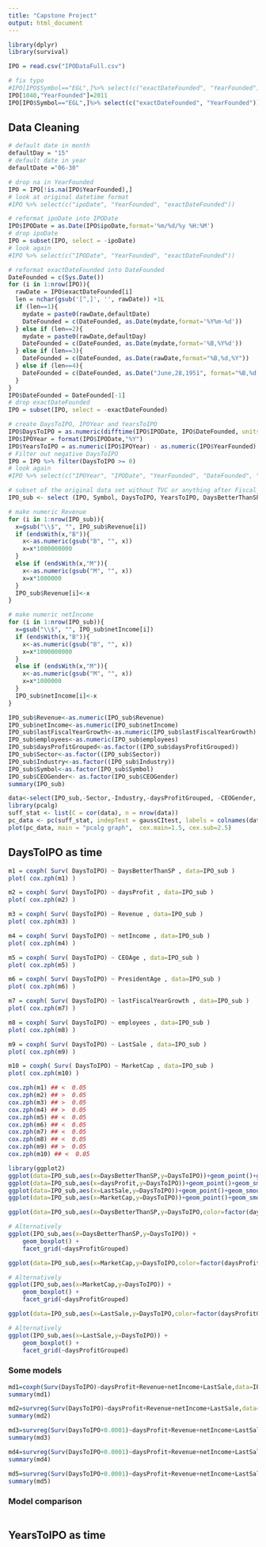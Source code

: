 ---
title: "Capstone Project"
output: html_document
---

```{r, message=FALSE, warning=FALSE}
library(dplyr)
library(survival)
```

```{r}
IPO = read.csv("IPODataFull.csv")
```

```{r}
# fix typo
#IPO[IPO$Symbol=="EGL",]%>% select(c("exactDateFounded", "YearFounded"))
IPO[1040,"YearFounded"]=2011
IPO[IPO$Symbol=="EGL",]%>% select(c("exactDateFounded", "YearFounded"))
```


## Data Cleaning

```{r}
# default date in month
defaultDay = "15"
# default date in year
defaultDate ="06-30"
```

```{r,results='hide'}
# drop na in YearFounded
IPO = IPO[!is.na(IPO$YearFounded),]
# look at original datetime format
#IPO %>% select(c("ipoDate", "YearFounded", "exactDateFounded"))
```

```{r,results='hide'}
# reformat ipoDate into IPODate
IPO$IPODate = as.Date(IPO$ipoDate,format='%m/%d/%y %H:%M')
# drop ipoDate
IPO = subset(IPO, select = -ipoDate)
# look again
#IPO %>% select(c("IPODate", "YearFounded", "exactDateFounded"))
```

```{r}
# reformat exactDateFounded into DateFounded
DateFounded = c(Sys.Date())
for (i in 1:nrow(IPO)){
  rawDate = IPO$exactDateFounded[i]
  len = nchar(gsub('[^,]', '', rawDate)) +1L
  if (len==1){
    mydate = paste0(rawDate,defaultDate)
    DateFounded = c(DateFounded, as.Date(mydate,format='%Y%m-%d'))
  } else if (len==2){
    mydate = paste0(rawDate,defaultDay)
    DateFounded = c(DateFounded, as.Date(mydate,format='%B,%Y%d'))
  } else if (len==3){
    DateFounded = c(DateFounded, as.Date(rawDate,format="%B,%d,%Y"))
  } else if (len==4){
    DateFounded = c(DateFounded, as.Date("June,28,1951", format="%B,%d,%Y")) # I looked at this exception
  }
}
IPO$DateFounded = DateFounded[-1]
# drop exactDateFounded
IPO = subset(IPO, select = -exactDateFounded)
```

```{r}
# create DaysToIPO, IPOYear and YearsToIPO
IPO$DaysToIPO = as.numeric(difftime(IPO$IPODate, IPO$DateFounded, units = "days"))
IPO$IPOYear = format(IPO$IPODate,"%Y")
IPO$YearsToIPO = as.numeric(IPO$IPOYear) - as.numeric(IPO$YearFounded)
# Filter out negative DaysToIPO
IPO = IPO %>% filter(DaysToIPO >= 0)
# look again
#IPO %>% select(c("IPOYear", "IPODate", "YearFounded", "DateFounded", "DaysToIPO", "YearsToIPO"))
```

```{r}
# subset of the original data set without TVC or anything after Fiscal_year
IPO_sub <- select (IPO, Symbol, DaysToIPO, YearsToIPO, DaysBetterThanSP, daysProfit, daysProfitGrouped, LastSale, MarketCap, Sector, Industry, CEOTakeOver, CEOAge, CEOGender, PresidentAge, Revenue, netIncome, lastFiscalYearGrowth, employees)
```


```{r}
# make numeric Revenue
for (i in 1:nrow(IPO_sub)){
  x=gsub("\\$", "", IPO_sub$Revenue[i])
  if (endsWith(x,"B")){
    x<-as.numeric(gsub("B", "", x))
    x=x*1000000000
  }
  else if (endsWith(x,"M")){
    x<-as.numeric(gsub("M", "", x))
    x=x*1000000
  }
  IPO_sub$Revenue[i]<-x
}

# make numeric netIncome
for (i in 1:nrow(IPO_sub)){
  x=gsub("\\$", "", IPO_sub$netIncome[i])
  if (endsWith(x,"B")){
    x<-as.numeric(gsub("B", "", x))
    x=x*1000000000
  }
  else if (endsWith(x,"M")){
    x<-as.numeric(gsub("M", "", x))
    x=x*1000000
  }
  IPO_sub$netIncome[i]<-x
}
```

```{r,message=FALSE, warning=FALSE}
IPO_sub$Revenue<-as.numeric(IPO_sub$Revenue)
IPO_sub$netIncome<-as.numeric(IPO_sub$netIncome)
IPO_sub$lastFiscalYearGrowth<-as.numeric(IPO_sub$lastFiscalYearGrowth)
IPO_sub$employees<-as.numeric(IPO_sub$employees)
IPO_sub$daysProfitGrouped<-as.factor((IPO_sub$daysProfitGrouped))
IPO_sub$Sector<-as.factor((IPO_sub$Sector))
IPO_sub$Industry<-as.factor((IPO_sub$Industry))
IPO_sub$Symbol<-as.factor(IPO_sub$Symbol)
IPO_sub$CEOGender<- as.factor(IPO_sub$CEOGender)
summary(IPO_sub)
```

```{r, message=FALSE}
data<-select(IPO_sub,-Sector,-Industry,-daysProfitGrouped, -CEOGender, -Symbol)
library(pcalg)
suff_stat <- list(C = cor(data), n = nrow(data))
pc_data <- pc(suff_stat, indepTest = gaussCItest, labels = colnames(data), alpha = 0.05, skel.method = "stable.fast")
plot(pc_data, main = "pcalg graph",  cex.main=1.5, cex.sub=2.5)
```

## DaysToIPO as time

```{r}
m1 = coxph( Surv( DaysToIPO) ~ DaysBetterThanSP , data=IPO_sub )
plot( cox.zph(m1) )

m2 = coxph( Surv( DaysToIPO) ~ daysProfit , data=IPO_sub )
plot( cox.zph(m2) )

m3 = coxph( Surv( DaysToIPO) ~ Revenue , data=IPO_sub )
plot( cox.zph(m3) )

m4 = coxph( Surv( DaysToIPO) ~ netIncome , data=IPO_sub )
plot( cox.zph(m4) )

m5 = coxph( Surv( DaysToIPO) ~ CEOAge , data=IPO_sub )
plot( cox.zph(m5) )

m6 = coxph( Surv( DaysToIPO) ~ PresidentAge , data=IPO_sub )
plot( cox.zph(m6) )

m7 = coxph( Surv( DaysToIPO) ~ lastFiscalYearGrowth , data=IPO_sub )
plot( cox.zph(m7) )

m8 = coxph( Surv( DaysToIPO) ~ employees , data=IPO_sub )
plot( cox.zph(m8) )

m9 = coxph( Surv( DaysToIPO) ~ LastSale , data=IPO_sub )
plot( cox.zph(m9) )

m10 = coxph( Surv( DaysToIPO) ~ MarketCap , data=IPO_sub )
plot( cox.zph(m10) )
```

```{r}
cox.zph(m1) ## <  0.05
cox.zph(m2) ## >  0.05
cox.zph(m3) ## >  0.05
cox.zph(m4) ## >  0.05
cox.zph(m5) ## <  0.05
cox.zph(m6) ## <  0.05
cox.zph(m7) ## <  0.05
cox.zph(m8) ## <  0.05
cox.zph(m9) ## >  0.05
cox.zph(m10) ## <  0.05
```

```{r}
library(ggplot2)
ggplot(data=IPO_sub,aes(x=DaysBetterThanSP,y=DaysToIPO))+geom_point()+geom_smooth()
ggplot(data=IPO_sub,aes(x=daysProfit,y=DaysToIPO))+geom_point()+geom_smooth()
ggplot(data=IPO_sub,aes(x=LastSale,y=DaysToIPO))+geom_point()+geom_smooth()
ggplot(data=IPO_sub,aes(x=MarketCap,y=DaysToIPO))+geom_point()+geom_smooth()
```

```{r}
ggplot(data=IPO_sub,aes(x=DaysBetterThanSP,y=DaysToIPO,color=factor(daysProfitGrouped)))+geom_point()+geom_smooth()

# Alternatively
ggplot(IPO_sub,aes(x=DaysBetterThanSP,y=DaysToIPO)) +
    geom_boxplot() +
    facet_grid(~daysProfitGrouped)
```

```{r}
ggplot(data=IPO_sub,aes(x=MarketCap,y=DaysToIPO,color=factor(daysProfitGrouped)))+geom_point()+geom_smooth()

# Alternatively
ggplot(IPO_sub,aes(x=MarketCap,y=DaysToIPO)) +
    geom_boxplot() +
    facet_grid(~daysProfitGrouped)
```

```{r}
ggplot(data=IPO_sub,aes(x=LastSale,y=DaysToIPO,color=factor(daysProfitGrouped)))+geom_point()+geom_smooth()

# Alternatively
ggplot(IPO_sub,aes(x=LastSale,y=DaysToIPO)) +
    geom_boxplot() +
    facet_grid(~daysProfitGrouped)
```

### Some models

```{r}
md1=coxph(Surv(DaysToIPO)~daysProfit+Revenue+netIncome+LastSale,data=IPO_sub)
summary(md1)
```

```{r}
md2=survreg(Surv(DaysToIPO)~daysProfit+Revenue+netIncome+LastSale,data=IPO_sub,dist="gaussian")
summary(md2)
```

```{r}
md3=survreg(Surv(DaysToIPO+0.0001)~daysProfit+Revenue+netIncome+LastSale,data=IPO_sub,dist="exponential")
summary(md3)
```

```{r}
md4=survreg(Surv(DaysToIPO+0.0001)~daysProfit+Revenue+netIncome+LastSale,data=IPO_sub,dist="weibull")
summary(md4)
```

```{r}
md5=survreg(Surv(DaysToIPO+0.0001)~daysProfit+Revenue+netIncome+LastSale,data=IPO_sub,dist="lognormal")
summary(md5)
```

### Model comparison

```{r}

```

## YearsToIPO as time

```{r}

```
